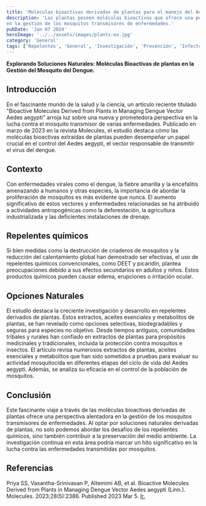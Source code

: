 ```yaml
---
title: 'Moléculas bioactivas derivadas de plantas para el manejo del Aedes aegypti.'
description: 'Las plantas poseen moléculas bioactivas que ofrece una perspectiva alentadora
en la gestión de los mosquitos transmisores de enfermedades.'
pubDate: 'Jan 07 2024'
heroImage: '../../assets/images/plants-eo.jpg'
category: 'General'
tags: ['Repelentes', 'General', 'Investigación', 'Prevención', 'Infectología']
---
```


**Explorando Soluciones Naturales: Moléculas Bioactivas de plantas en la Gestión del
 Mosquito del Dengue.**

## Introducción
En el fascinante mundo de la salud y la ciencia, un artículo reciente titulado "Bioactive
Molecules Derived from Plants in Managing Dengue Vector Aedes aegypti" arroja luz
sobre una nueva y prometedora perspectiva en la lucha contra el mosquito transmisor
de varias enfermedades. Publicado en marzo de 2023 en la revista Molecules, el estudio destaca cómo
las moléculas bioactivas extraídas de plantas pueden desempeñar un papel crucial en
el control del Aedes aegypti, el vector responsable de transmitir el virus del dengue.

## Contexto
Con enfermedades virales como el dengue, la fiebre amarilla y la encefalitis amenazando
a humanos y otras especies, la importancia de abordar la proliferación de mosquitos es más
evidente que nunca. El aumento significativo de estos vectores y enfermedades relacionadas
se ha atribuido a actividades antropogénicas como la deforestación, la agricultura
industrializada y las deficientes instalaciones de drenaje.

## Repelentes químicos
Si bien medidas como la destrucción de criaderos de mosquitos y la reducción del
calentamiento global han demostrado ser efectivas, el uso de repelentes químicos convencionales,
como DEET y picaridin, plantea preocupaciones debido a sus efectos secundarios en adultos y niños.
Estos productos químicos pueden causar edema, erupciones o irritación ocular. 

## Opciones Naturales
El estudio destaca la creciente investigación y desarrollo en repelentes derivados de plantas.
Estos extractos, aceites esenciales y metabolitos de plantas, se han revelado como opciones
selectivas, biodegradables y seguras para especies no objetivo. Desde tiempos antiguos,
comunidades tribales y rurales han confiado en extractos de plantas para propósitos
medicinales y tradicionales, incluida la protección contra mosquitos e insectos.
El artículo revisa numerosos extractos de plantas, aceites esenciales y metabolitos que han
sido sometidos a pruebas para evaluar su actividad mosquitocida en diferentes etapas del
ciclo de vida del Aedes aegypti. Además, se analiza su eficacia en el control de la
población de mosquitos.

## Conclusión
Este fascinante viaje a través de las moléculas bioactivas derivadas de plantas ofrece
una perspectiva alentadora en la gestión de los mosquitos transmisores de enfermedades.
Al optar por soluciones naturales derivadas de plantas, no solo podemos abordar los desafíos
de los repelentes químicos, sino también contribuir a la preservación del medio ambiente.
La investigación continua en esta área podría marcar un hito significativo en la lucha
contra las enfermedades transmitidas por mosquitos.

## Referencias
Priya SS, Vasantha-Srinivasan P, Altemimi AB, et al. Bioactive Molecules Derived from
Plants in Managing Dengue Vector Aedes aegypti (Linn.). Molecules. 2023;28(5):2386.
Published 2023 Mar 5.
<a href="https://www.ncbi.nlm.nih.gov/pmc/articles/PMC10005433/" target="_blank">Ir.</a>








